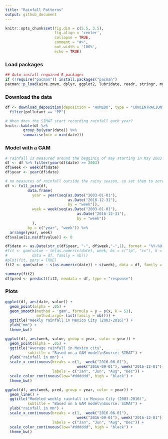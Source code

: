 ```yaml
---
title: "Rainfall Patterns"
output: github_document
---
```


```r
knitr::opts_chunk$set(fig.dim = c(5.5, 3.5),
                      fig.align = 'center',
                      collapse = TRUE,
                      comment = "#>",
                      out.width = '100%',
                      echo = TRUE)
```

### Load packages

```r
## Auto-install required R packages
if (!require("pacman")) install.packages("pacman")
pacman::p_load(aire.zmvm, dplyr, ggplot2, lubridate, readr, stringr, mgcv)
```

### Download the data

```r

df <- download_deposition(deposition = "HUMEDO", type = "CONCENTRACION") %>%
  filter(pollutant == "PP")

# When does the SIMAT start recording rainfall each year?
knitr::kable(df %>% 
        group_by(year(date)) %>%
        summarise(min = min(date)))
```

### Model with a GAM

```r
# rainfall is measured around the begginig of may starting in May 2003
df <- df %>% filter(year(df$date) >= 2003)
df$week <- week(df$date)
df$year <- year(df$date)

# no measures of rainfall outside the rainy season, so set them to zero
df <- full_join(df,
          data.frame(
            year = year(seq(as.Date("2003-01-01"), 
                            as.Date("2016-12-31"), 
                            by = "week")),
            week = week(seq(as.Date("2003-01-01"), 
                                as.Date("2016-12-31"), 
                                by = "week"))
            ),
          by = c("year", "week")) %>%
  arrange(year, week)
df$value[is.na(df$value)] <- 0

df$date <- as.Date(str_c(df$year, "-", df$week,"-",1), format = "%Y-%U-%u")
#fit <- gam(value ~ te(as.numeric(date), week, bs = c("tp", "cc"), k = c(10, 52)),
#           data = df, family = nb())
#plot(fit, pers = TRUE)
fit2 <- gam(value ~ s(as.numeric(date)) + s(week), data = df, family = nb())

summary(fit2)
df$pred <- predict(fit2, newdata = df, type = "response")

```


### Plots

```r
ggplot(df, aes(date, value)) +
  geom_point(alpha = .05) +
  geom_smooth(method = 'gam', formula = y ~ s(x, k = 53),
              method.args= list(family = nb())) +
  ggtitle("Weekly rainfall in Mexico City (2003-2016)") +
  ylab("mm") +
  theme_bw()

ggplot(df, aes(week, value, group = year, color = year)) +
  geom_point(alpha = .05) +
  ggtitle("Average rainfall in Mexico city",
          subtitle = "Based on a GAM model\nSource: SIMAT") +
  ylab("rainfall in mm") +
  scale_x_continuous(breaks = c(1,  week("2016-06-01"),  
                                week("2016-09-01"), week("2016-12-01")), 
                     labels = c("Jan", "Jun", "Aug", "Dec")) +
  scale_color_continuous(low="#dddddd", high = "black") +
  theme_bw()

ggplot(df, aes(week, pred, group = year, color = year)) +
  geom_line() +
  ggtitle("Modeled weekly rainfall in Mexico City (2003-2016)",
          subtitle = "Based on a GAM model\nSource: SIMAT") +
  ylab("rainfall in mm") +
  scale_x_continuous(breaks = c(1,  week("2016-06-01"),  
                                week("2016-09-01"), week("2016-12-01")), 
                     labels = c("Jan", "Jun", "Aug", "Dec")) +
  scale_color_continuous(low="#dddddd", high = "black") +
  theme_bw()
```
